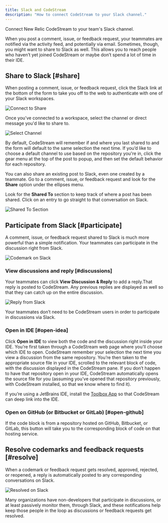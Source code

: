 ```yaml
---
title: Slack and CodeStream
description: "How to connect CodeStream to your Slack channel."
---
```


Connect New Relic CodeStream to your team's Slack channel.

When you post a comment, issue, or feedback request, your teammates are
notified via the activity feed, and potentially via email. Sometimes, though,
you might want to share to Slack as well. This allows you to reach people
who haven’t yet joined CodeStream or maybe don’t spend a lot of time in their
IDE. 

## Share to Slack [#share]
 
When posting a comment, issue, or feedback request, click the Slack link at
the bottom of the form to take you off to the web to authenticate with one of
your Slack workspaces. 

![Connect to Share](/images/NewCodemark-NotConnected2.png)

Once you’ve connected to a workspace, select the channel or
direct message you'd like to share to.

![Select Channel](/images/PostTo-Slack.png)

By default, CodeStream will remember if and where you last shared to and the form will
default to the same selection the next time. If you’d like to choose a default
channel to use based on the repository you're in, click the gear menu at the
top of the post to popup, and then set the default behavior for each
repository.

You can also share an existing post to Slack, even one created by a
teammate. Go to a comment, issue, or feedback request and look for the
**Share** option under the ellipses menu.

Look for the **Shared To** section to keep track of where a post has been shared.
Click on an entry to go straight to that conversation on Slack.

![Shared To Section](/images/SharedTo.png)

## Participate from Slack [#participate]

A comment, issue, or feedback request shared to Slack is much more powerful than
a simple notification. Your teammates can participate in the discussion right
from Slack.

![Codemark on Slack](/images/ShareOnSlack1.png)

### View discussions and reply [#discussions]

Your teammates can click **View Discussion & Reply** to add a reply.That
reply is posted to CodeStream. Any previous replies are displayed as
well so that they can catch up on the entire discussion. 

![Reply from Slack](images/ReplyFromSlack.gif)

Your teammates don’t need to be CodeStream users in order to
participate in discussions via Slack.

### Open in IDE [#open-idea]

Click **Open in IDE** to view both the code and the discussion right inside your
IDE. You’re first taken through a CodeStream web page where you’ll choose
which IDE to open. CodeStream remember your selection the next time
you view a discussion from the same repository. You’re then taken to the
appropriate source file in your IDE, scrolled to the relevant block of code,
with the discussion displayed in the CodeStream pane. If you don’t happen to
have that repository open in your IDE, CodeStream automatically opens
the source file for you (assuming you’ve opened that repository previously, with
CodeStream installed, so that we know where to find it).

If you’re using a JetBrains IDE, install the
[Toolbox App](https://www.jetbrains.com/toolbox-app/) so that CodeStream can
deep link into the IDE.

### Open on GitHub (or Bitbucket or GitLab) [#open-github]

If the code block is from a repository hosted on GitHub, Bitbucket, or GitLab,
this button will take you to the corresponding block of code on that hosting
service.

## Resolve codemarks and feedback requests [#resolve]

When a codemark or feedback request gets resolved, approved, rejected, or
reopened, a reply is automatically posted to any corresponding conversations on
Slack.

![Resolved on Slack](/images/ResolvedOnSlack.png)

Many organizations have non-developers that participate in discussions, or at
least passively monitor them, through Slack, and these notifications help keep
those people in the loop as discussions or feedback requests get resolved.
